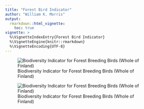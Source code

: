 ```yaml
---
title: "Forest Bird Indicator"
author: "William K. Morris"
output: 
  rmarkdown::html_vignette:
    toc: true
vignette: >
  %\VignetteIndexEntry{Forest Bird Indicator}
  %\VignetteEngine{knitr::rmarkdown}
  %\VignetteEncoding{UTF-8}
---
```


::: {.pkgdown-release}
![Biodiversity Indicator for Forest Breeding Birds (Whole of Finland)
](https://indicators.laji.fi/svg/ftb?fontsize=16&scale=60 "Forest Birds")
:::

::: {.pkgdown-devel}
![Biodiversity Indicator for Forest Breeding Birds (Whole of Finland)
](https://indicators-dev.laji.fi/svg/ftb?fontsize=16&scale=60 "Forest Birds")
:::
